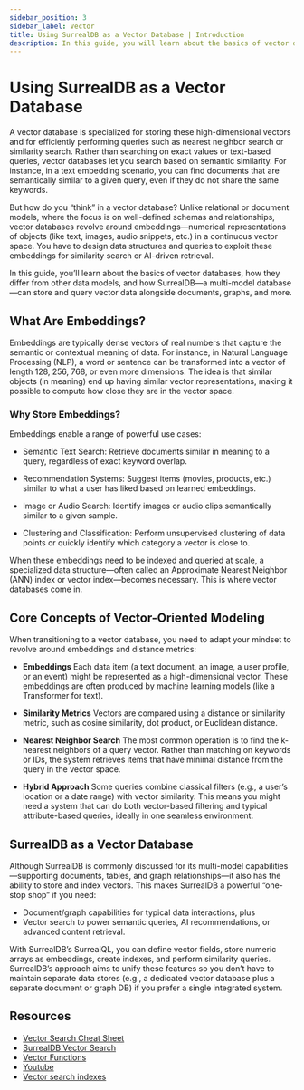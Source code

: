 ```yaml
---
sidebar_position: 3
sidebar_label: Vector
title: Using SurrealDB as a Vector Database | Introduction
description: In this guide, you will learn about the basics of vector databases, how they differ from other data models, and how SurrealDB—a multi-model database—can store and query vector data alongside documents, graphs, and more.
---
```


# Using SurrealDB as a Vector Database

A vector database is specialized for storing these high-dimensional vectors and for efficiently performing queries such as nearest neighbor search or similarity search. Rather than searching on exact values or text-based queries, vector databases let you search based on semantic similarity. For instance, in a text embedding scenario, you can find documents that are semantically similar to a given query, even if they do not share the same keywords.

But how do you “think” in a vector database? Unlike relational or document models, where the focus is on well-defined schemas and relationships, vector databases revolve around embeddings—numerical representations of objects (like text, images, audio snippets, etc.) in a continuous vector space. You have to design data structures and queries to exploit these embeddings for similarity search or AI-driven retrieval.

In this guide, you’ll learn about the basics of vector databases, how they differ from other data models, and how SurrealDB—a multi-model database—can store and query vector data alongside documents, graphs, and more.

## What Are Embeddings?

Embeddings are typically dense vectors of real numbers that capture the semantic or contextual meaning of data. For instance, in Natural Language Processing (NLP), a word or sentence can be transformed into a vector of length 128, 256, 768, or even more dimensions. The idea is that similar objects (in meaning) end up having similar vector representations, making it possible to compute how close they are in the vector space.

### Why Store Embeddings?

Embeddings enable a range of powerful use cases:

- Semantic Text Search: Retrieve documents similar in meaning to a query, regardless of exact keyword overlap.

- Recommendation Systems: Suggest items (movies, products, etc.) similar to what a user has liked based on learned embeddings.

- Image or Audio Search: Identify images or audio clips semantically similar to a given sample.

- Clustering and Classification: Perform unsupervised clustering of data points or quickly identify which category a vector is close to.

When these embeddings need to be indexed and queried at scale, a specialized data structure—often called an Approximate Nearest Neighbor (ANN) index or vector index—becomes necessary. This is where vector databases come in.

## Core Concepts of Vector-Oriented Modeling

When transitioning to a vector database, you need to adapt your mindset to revolve around embeddings and distance metrics:

- **Embeddings**
  Each data item (a text document, an image, a user profile, or an event) might be represented as a high-dimensional vector. These embeddings are often produced by machine learning models (like a Transformer for text).

- **Similarity Metrics**
  Vectors are compared using a distance or similarity metric, such as cosine similarity, dot product, or Euclidean distance.

- **Nearest Neighbor Search**
  The most common operation is to find the k-nearest neighbors of a query vector. Rather than matching on keywords or IDs, the system retrieves items that have minimal distance from the query in the vector space.

- **Hybrid Approach**
  Some queries combine classical filters (e.g., a user’s location or a date range) with vector similarity. This means you might need a system that can do both vector-based filtering and typical attribute-based queries, ideally in one seamless environment.

## SurrealDB as a Vector Database

Although SurrealDB is commonly discussed for its multi-model capabilities—supporting documents, tables, and graph relationships—it also has the ability to store and index vectors. This makes SurrealDB a powerful “one-stop shop” if you need:

- Document/graph capabilities for typical data interactions, plus
- Vector search to power semantic queries, AI recommendations, or advanced content retrieval.

With SurrealDB’s SurrealQL, you can define vector fields, store numeric arrays as embeddings, create indexes, and perform similarity queries. SurrealDB’s approach aims to unify these features so you don’t have to maintain separate data stores (e.g., a dedicated vector database plus a separate document or graph DB) if you prefer a single integrated system.

## Resources

- [Vector Search Cheat Sheet](/docs/surrealdb/reference-guide/vector-search#vector-search-cheat-sheet)
- [SurrealDB Vector Search](/docs/surrealdb/reference-guide/vector-search)
- [Vector Functions](/docs/surrealql/functions/database/vector#vector-functions)
- [Youtube](https://www.youtube.com/watch?v=MqddPmgKSCs)
- [Vector search indexes](/docs/surrealql/statements/define/indexes#vector-search-indexes)
